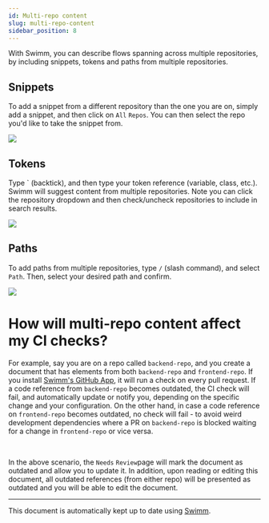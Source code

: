 ```yaml
---
id: Multi-repo content
slug: multi-repo-content
sidebar_position: 8
---
```



With Swimm, you can describe flows spanning across multiple repositories, by including snippets, tokens and paths from multiple repositories.

## Snippets

To add a snippet from a different repository than the one you are on, simply add a snippet, and then click on `All` `Repos`. You can then select the repo you'd like to take the snippet from.

![](../../static/img/giphy-multi-repo-snippets-original-hd.gif)

## Tokens

Type \` (backtick), and then type your token reference (variable, class, etc.). Swimm will suggest content from multiple repositories. Note you can click the repository dropdown and then check/uncheck repositories to include in search results.

![](../../static/img/giphy-multi-repo-tokens-original-hd.gif)

## Paths

To add paths from multiple repositories, type `/` (slash command), and select `Path`. Then, select your desired path and confirm.

![](../../static/img/giphy-multi-repo-paths-original-hd.gif)

# How will multi-repo content affect my CI checks?

For example, say you are on a repo called `backend-repo`, and you create a document that has elements from both `backend-repo` and `frontend-repo`. If you install [Swimm's GitHub App](https://docs.swimm.io/continuous-integration/github-app), it will run a check on every pull request. If a code reference from `backend-repo` becomes outdated, the CI check will fail, and automatically update or notify you, depending on the specific change and your configuration. On the other hand, in case a code reference on `frontend-repo` becomes outdated, no check will fail - to avoid weird development dependencies where a PR on `backend-repo` is blocked waiting for a change in `frontend-repo` or vice versa.

<br />

In the above scenario, the `Needs` `Review`page will mark the document as outdated and allow you to update it. In addition, upon reading or editing this document, all outdated references (from either repo) will be presented as outdated and you will be able to edit the document.

---

This document is automatically kept up to date using [Swimm](https://swimm.io).
